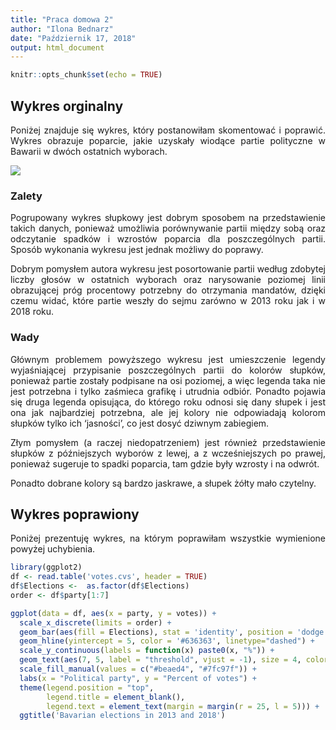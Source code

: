 ```yaml
---
title: "Praca domowa 2"
author: "Ilona Bednarz"
date: "Październik 17, 2018"
output: html_document
---
```


<style>
body {
text-align: justify}
</style>

```r
knitr::opts_chunk$set(echo = TRUE)
```

## Wykres orginalny

Poniżej znajduje się wykres, który postanowiłam skomentować i poprawić. Wykres obrazuje poparcie, jakie uzyskały wiodące partie polityczne w Bawarii w dwóch ostatnich wyborach.

<img src="wykres_orginalny.png">

### Zalety

Pogrupowany wykres słupkowy jest dobrym sposobem na przedstawienie takich danych, ponieważ umożliwia porównywanie partii między sobą oraz odczytanie spadków i wzrostów poparcia dla poszczególnych partii. Sposób wykonania wykresu jest jednak możliwy do poprawy.

Dobrym pomysłem autora wykresu jest posortowanie partii według zdobytej liczby głosów w ostatnich wyborach oraz narysowanie poziomej linii obrazującej próg procentowy potrzebny do otrzymania mandatów, dzięki czemu widać, które partie weszły do sejmu zarówno w 2013 roku jak i w 2018 roku.

### Wady

Głównym problemem powyższego wykresu jest umieszczenie legendy wyjaśniającej przypisanie poszczególnych partii do kolorów słupków, ponieważ partie zostały podpisane na osi poziomej, a więc legenda taka nie jest potrzebna i tylko zaśmieca grafikę i utrudnia odbiór. Ponadto pojawia się druga legenda opisująca, do którego roku odnosi się dany słupek i jest ona jak najbardziej potrzebna, ale jej kolory nie odpowiadają kolorom słupków tylko ich 'jasności', co jest dosyć dziwnym zabiegiem.

Złym pomysłem (a raczej niedopatrzeniem) jest również przedstawienie słupków z późniejszych wyborów z lewej, a z wcześniejszych po prawej, ponieważ sugeruje to spadki poparcia, tam gdzie były wzrosty i na odwrót.

Ponadto dobrane kolory są bardzo jaskrawe, a słupek żółty mało czytelny.

## Wykres poprawiony

Poniżej prezentuję wykres, na którym poprawiłam wszystkie wymienione powyżej uchybienia.

```r
library(ggplot2)
df <- read.table('votes.cvs', header = TRUE)
df$Elections <-  as.factor(df$Elections)
order <- df$party[1:7]
```

```r
ggplot(data = df, aes(x = party, y = votes)) +
  scale_x_discrete(limits = order) + 
  geom_bar(aes(fill = Elections), stat = 'identity', position = 'dodge', width = 0.7) +
  geom_hline(yintercept = 5, color = '#636363', linetype="dashed") +
  scale_y_continuous(labels = function(x) paste0(x, "%")) +
  geom_text(aes(7, 5, label = "threshold", vjust = -1), size = 4, color = '#636363') +
  scale_fill_manual(values = c("#beaed4", "#7fc97f")) +
  labs(x = "Political party", y = "Percent of votes") +
  theme(legend.position = "top",
        legend.title = element_blank(),
        legend.text = element_text(margin = margin(r = 25, l = 5))) +
  ggtitle('Bavarian elections in 2013 and 2018')
```

